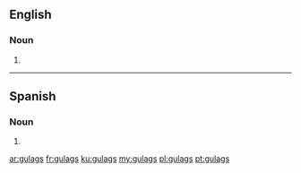 ==English==

===Noun===
{{head|en|noun plural form}}

# {{plural of|gulag|lang=en}}

----

==Spanish==

===Noun===
{{head|es|noun plural form}}

# {{plural of|gulag|lang=es}}

[[ar:gulags]]
[[fr:gulags]]
[[ku:gulags]]
[[my:gulags]]
[[pl:gulags]]
[[pt:gulags]]